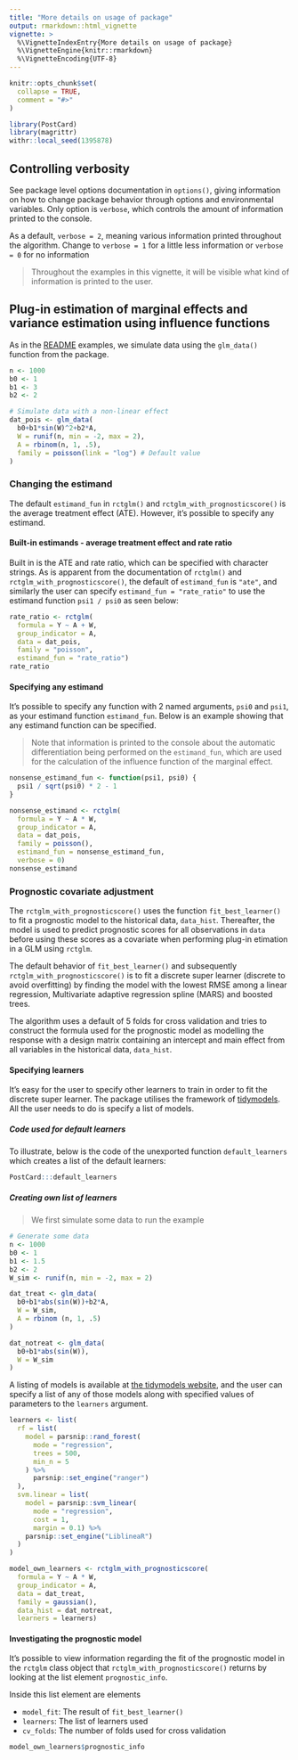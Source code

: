 ```yaml
---
title: "More details on usage of package"
output: rmarkdown::html_vignette
vignette: >
  %\VignetteIndexEntry{More details on usage of package}
  %\VignetteEngine{knitr::rmarkdown}
  %\VignetteEncoding{UTF-8}
---
```


```r
knitr::opts_chunk$set(
  collapse = TRUE,
  comment = "#>"
)
```

```r
library(PostCard)
library(magrittr)
withr::local_seed(1395878)
```

## Controlling verbosity

See package level options documentation in `options()`, giving information on how to change package behavior through options and environmental variables. Only option is `verbose`, which controls the amount of information printed to the console.

As a default, `verbose = 2`, meaning various information printed throughout the algorithm. Change to `verbose = 1` for a little less information or `verbose = 0` for no information

> Throughout the examples in this vignette, it will be visible what kind of information is printed to the user.

## Plug-in estimation of marginal effects and variance estimation using influence functions

As in the [README](https://github.com/NNpackages/PostCard#README) examples, we simulate data using the `glm_data()` function from the package.

```r
n <- 1000
b0 <- 1
b1 <- 3
b2 <- 2

# Simulate data with a non-linear effect
dat_pois <- glm_data(
  b0+b1*sin(W)^2+b2*A,
  W = runif(n, min = -2, max = 2),
  A = rbinom(n, 1, .5),
  family = poisson(link = "log") # Default value
)
```

### Changing the estimand

The default `estimand_fun` in `rctglm()` and `rctglm_with_prognosticscore()` is the average treatment effect (ATE). However, it's possible to specify any estimand.

#### Built-in estimands - average treatment effect and rate ratio

Built in is the ATE and rate ratio, which can be specified with character strings. As is apparent from the documentation of `rctglm()` and `rctglm_with_prognosticscore()`, the default of `estimand_fun` is `"ate"`, and similarly the user can specify `estimand_fun = "rate_ratio"` to use the estimand function `psi1 / psi0` as seen below:

```r
rate_ratio <- rctglm(
  formula = Y ~ A + W,
  group_indicator = A,
  data = dat_pois,
  family = "poisson",
  estimand_fun = "rate_ratio")
rate_ratio
```

#### Specifying any estimand

It's possible to specify any function with 2 named arguments, `psi0` and `psi1`, as your estimand function `estimand_fun`. Below is an example showing that any estimand function can be specified.

> Note that information is printed to the console about the automatic differentiation being performed on the `estimand_fun`, which are used for the calculation of the influence function of the marginal effect.

```r
nonsense_estimand_fun <- function(psi1, psi0) {
  psi1 / sqrt(psi0) * 2 - 1
}

nonsense_estimand <- rctglm(
  formula = Y ~ A * W,
  group_indicator = A,
  data = dat_pois,
  family = poisson(),
  estimand_fun = nonsense_estimand_fun,
  verbose = 0)
nonsense_estimand
```

### Prognostic covariate adjustment

The `rctglm_with_prognosticscore()` uses the function `fit_best_learner()` to fit a prognostic model to the historical data, `data_hist`. Thereafter, the model is used to predict prognostic scores for all observations in `data` before using these scores as a covariate when performing plug-in etimation in a GLM using `rctglm`.

The default behavior of `fit_best_learner()` and subsequently `rctglm_with_prognosticscore()` is to fit a discrete super learner (discrete to avoid overfitting) by finding the model with the lowest RMSE among a linear regression, Multivariate adaptive regression spline (MARS) and boosted trees.

The algorithm uses a default of 5 folds for cross validation and tries to construct the formula used for the prognostic model as modelling the response with a design matrix containing an intercept and main effect from all variables in the historical data, `data_hist`.

#### Specifying learners

It's easy for the user to specify other learners to train in order to fit the discrete super learner. The package utilises the framework of [tidymodels](https://www.tidymodels.org/). All the user needs to do is specify a list of models.

##### Code used for default learners

To illustrate, below is the code of the unexported function `default_learners` which creates a list of the default learners:
```r
PostCard:::default_learners
```

##### Creating own list of learners

> We first simulate some data to run the example

```r
# Generate some data
n <- 1000
b0 <- 1
b1 <- 1.5
b2 <- 2
W_sim <- runif(n, min = -2, max = 2)

dat_treat <- glm_data(
  b0+b1*abs(sin(W))+b2*A,
  W = W_sim,
  A = rbinom (n, 1, .5)
)

dat_notreat <- glm_data(
  b0+b1*abs(sin(W)),
  W = W_sim
)
```

A listing of models is available at [the tidymodels website](https://www.tidymodels.org/find/parsnip/), and the user can specify a list of any of those models along with specified values of parameters to the `learners` argument.

```r
learners <- list(
  rf = list(
    model = parsnip::rand_forest(
      mode = "regression",
      trees = 500,
      min_n = 5
    ) %>% 
      parsnip::set_engine("ranger")
  ),
  svm.linear = list(
    model = parsnip::svm_linear(
      mode = "regression",
      cost = 1,
      margin = 0.1) %>% 
    parsnip::set_engine("LiblineaR")
  )
)

model_own_learners <- rctglm_with_prognosticscore(
  formula = Y ~ A * W,
  group_indicator = A,
  data = dat_treat,
  family = gaussian(),
  data_hist = dat_notreat,
  learners = learners)
```

#### Investigating the prognostic model

It's possible to view information regarding the fit of the prognostic model in the `rctglm` class object that `rctglm_with_prognosticscore()` returns by looking at the list element `prognostic_info`.

Inside this list element are elements

- `model_fit`: The result of `fit_best_learner()`
- `learners`: The list of learners used
- `cv_folds`: The number of folds used for cross validation

```r
model_own_learners$prognostic_info
```


